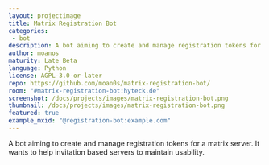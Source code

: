 ```yaml
---
layout: projectimage
title: Matrix Registration Bot
categories:
 - bot
description: A bot aiming to create and manage registration tokens for a matrix server. It wants to help invitation based servers to maintain usability.
author: moanos
maturity: Late Beta
language: Python
license: AGPL-3.0-or-later
repo: https://github.com/moan0s/matrix-registration-bot/
room: "#matrix-registration-bot:hyteck.de"
screenshot: /docs/projects/images/matrix-registration-bot.png
thumbnail: /docs/projects/images/matrix-registration-bot.png
featured: true
example_mxid: "@registration-bot:example.com"
---
```


A bot aiming to create and manage registration tokens for a matrix server. It wants to help invitation based servers to maintain usability.
